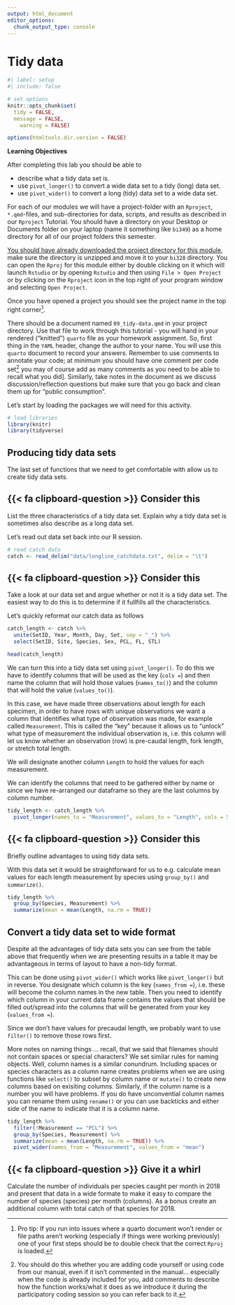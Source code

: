 ```yaml
---
output: html_document
editor_options: 
  chunk_output_type: console
---
```


# Tidy data

```r
#| label: setup
#| include: false

# set options
knitr::opts_chunk$set(
  tidy = FALSE, 
  message = FALSE,
	warning = FALSE)

options(htmltools.dir.version = FALSE)

```


**Learning Objectives**

After completing this lab you should be able to 

* describe what a tidy data set is.
* use `pivot_longer()` to convert a wide data set to a tidy (long) data set.
* use `pivot_wider()` to convert a long (tidy) data set to a wide data set.


For each of our modules we will have a project-folder with an `Rproject`, `*.qmd`-files, and sub-directories for data, scripts, and results as described in our `Rproject` Tutorial. You should have a directory on your Desktop or Documents folder on your laptop (name it something like `bi349`) as a home directory for all of our project folders this semester. 

[You should have already downloaded the project directory for this module ](https://drive.google.com/drive/folders/1Sh4mtvdii1k_vU4-mfvgIGwJsZvo8MOt?usp=sharing), make sure the directory is unzipped and move it to your `bi328` directory. You can open the `Rproj` for this module either by double clicking on it which will launch `Rstudio` or by opening `Rstudio` and then using `File > Open Project` or by clicking on the `Rproject` icon in the top right of your program window and selecting `Open Project`. 

Once you have opened a project you should see the project name in the top right corner^[Pro tip: If you run into issues where a quarto document won't render or file paths aren't working (especially if things were working previously) one of your first steps should be to double check that the correct `Rproj` is loaded.].

There should be a document named `09_tidy-data.qmd` in your project directory. Use that file to work through this tutorial - you will hand in your rendered ("knitted") `quarto` file as your homework assignment. So, first thing in the `YAML` header, change the author to your name. You will use this `quarto` document to record your answers. Remember to use comments to annotate your code; at minimum you should have one comment per code set^[You should do this whether you are adding code yourself or using code from our manual, even if it isn't commented in the manual... especially when the code is already included for you, add comments to describe how the function works/what it does as we introduce it during the participatory coding session so you can refer back to it.] you may of course add as many comments as you need to be able to recall what you did]. Similarly, take notes in the document as we discuss discussion/reflection questions but make sure that you go back and clean them up for "public consumption".

Let's start by loading the packages we will need for this activity.

```r

# load libraries
library(knitr)
library(tidyverse)

```

## Producing tidy data sets

The last set of functions that we need to get comfortable with allow us to create tidy data sets. 

::: {.callout-note icon=false}

## {{< fa clipboard-question >}}   Consider this

List the three characteristics of a tidy data set. Explain why a tidy data set is sometimes also describe as a long data set.

:::


Let's read out data set back into our R session.

```r

# read catch data
catch <- read_delim("data/longline_catchdata.txt", delim = "\t")

```

::: {.callout-note icon=false}

## {{< fa clipboard-question >}}   Consider this

Take a look at our data set and argue whether or not it is a tidy data set. The easiest way to do this is to determine if it fullfills all the characteristics.

:::


Let's quickly reformat our catch data as follows

```r

catch_length <- catch %>%
  unite(SetID, Year, Month, Day, Set, sep = "_") %>%
  select(SetID, Site, Species, Sex, PCL, FL, STL)

head(catch_length)

```

We can turn this into a tidy data set using `pivot_longer()`. To do this we have to identify columns that will be used as the key (`cols = `) and then name the column that will hold those values (`names_to()`) and the column that will hold the value (`values_to()`).

In this case, we have made three observations about length for each specimen, in order to have rows with unique observations we want a column that identifies what type of observation was made, for example called `Measurement`. This is called the "key" because it allows us to "unlock" what type of measurement the individual observation is, i.e. this column will let us know whether an observation (row) is pre-caudal length, fork length, or stretch total length.

We will designate another column `Length` to hold the values for each measurement.

We can identify the columns that need to be gathered either by name or since we have re-arranged our dataframe so they are the last columns by column number.

```r

tidy_length <- catch_length %>%
  pivot_longer(names_to = "Measurement", values_to = "Length", cols = 5:7)

```

::: {.callout-note icon=false}

## {{< fa clipboard-question >}}   Consider this

Briefly outline advantages to using tidy data sets.

:::


With this data set it would be straightforward for us to e.g. calculate mean values for each length measurement by species using `group_by()` and `summarize()`.

```r

tidy_length %>%
  group_by(Species, Measurement) %>%
  summarize(mean = mean(Length, na.rm = TRUE))

```


## Convert a tidy data set to wide format

Despite all the advantages of tidy data sets you can see from the table above that frequently when we are presenting results in a table it may be advantageous in terms of layout to have a non-tidy format. 

This can be done using `pivot_wider()` which works like `pivot_longer()` but in reverse. You designate which column is the key (`names_from = `), i.e. these will become the column names in the new table. Then you need to identify which column in your current data frame contains the values that should be filled out/spread into the columns that will be generated from your key (`values_from =`).

Since we don't have values for precaudal length, we probably want to use `filter()` to remove those rows first.

::: {.column-margin}

More notes on naming things ... recall, that we said that filenames should not contain spaces or special characters? We set similar rules for naming objects. Well, column names is a similar conundrum. Including spaces or species characters as a column name creates problems when we are using functions like `select()` to subset by column name or `mutate()` to create new columns based on exisiting columns. Similarly, if the column name is a number you will have problems. If you do have unconvential column names you can rename them using `rename()` or you can use backticks and either side of the name to indicate that it is a column name.

:::


```r

tidy_length %>%
  filter(!Measurement == "PCL") %>%
  group_by(Species, Measurement) %>%
  summarize(mean = mean(Length, na.rm = TRUE)) %>%
  pivot_wider(names_from = "Measurement", values_from = "mean")

```


::: {.callout-note icon=false}

## {{< fa clipboard-question >}}   Give it a whirl

Calculate the number of individuals per species caught per month in 2018 and present that data in a wide formate to make it easy to compare the number of species (species) per month (columns). As a bonus create an additional column with total catch of that species for 2018.

:::
